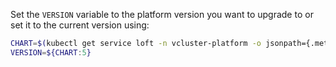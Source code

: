 Set the `VERSION` variable to the platform version you want to upgrade to or set it to the current version using:
```bash title="Set VERSION variable"
CHART=$(kubectl get service loft -n vcluster-platform -o jsonpath={.metadata.labels.chart})
VERSION=${CHART:5}
```
